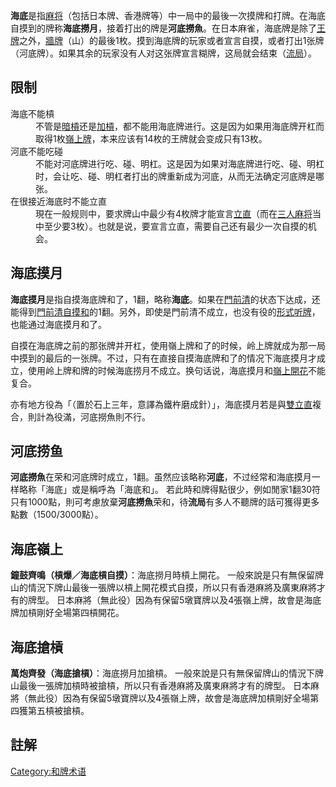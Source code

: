 {{noteTA
|G1=MA|1=zh-cn:摸月; zh-hk:撈月}}
'''海底'''是指[[麻将|麻将]]（包括日本牌、香港牌等）中一局中的最後一次摸牌和打牌。在海底自摸到的牌称'''海底撈月'''，接着打出的牌是'''河底撈魚'''。在日本麻雀，海底牌是除了[[牆牌#王牌|王牌]]之外，[[牆牌|牆牌]]（山）的最後1枚。摸到海底牌的玩家或者宣言自摸，或者打出1张牌（河底牌）。如果其余的玩家没有人对这张牌宣言糊牌，这局就会结束（[[流局|流局]]）。

== 限制 ==
;海底不能槓
:不管是[[槓#暗槓|暗槓]]还是[[槓#加槓|加槓]]，都不能用海底牌进行。这是因为如果用海底牌开杠而取得1枚[[嶺上牌|嶺上牌]]，本来应该有14枚的王牌{{注|此處王牌指日本麻雀中開門位置右側七墩共14張牌。其中第三墩的上位牌會翻開作為懸賞指示牌。}}就会变成只有13枚。
;河底不能吃碰
:不能对河底牌进行吃、碰、明杠。这是因为如果对海底牌进行吃、碰、明杠时，会让吃、碰、明杠者打出的牌重新成为河底，从而无法确定河底牌是哪张。
;在很接近海底时不能立直
:現在一般规则中，要求牌山中最少有4枚牌才能宣言[[立直|立直]]（而在[[三人麻将|三人麻将]]当中至少要3枚）。也就是说，要宣言立直，需要自己还有最少一次自摸的机会。

== 海底摸月 ==
'''海底摸月'''是指自摸海底牌和了，1翻，略称'''海底'''。如果在[[門前清|門前清]]的状态下达成，还能得到[[門前清自摸和|門前清自摸和]]的1翻。另外，即使是門前清不成立，也没有役的[[聴牌#形式聴牌|形式听牌]]，也能通过海底摸月和了。

自摸在海底牌之前的那张牌并开杠，使用嶺上牌和了的时候，岭上牌就成为那一局中摸到的最后的一张牌。不过，只有在直接自摸海底牌和了的情况下海底摸月才成立，使用岭上牌和牌的时候海底捞月不成立。换句话说，海底摸月和[[嶺上開花|嶺上開花]]不能复合。

亦有地方役為「{{lang|ja|石の上にも三年}}（置於石上三年，意譯為鐵杵磨成針）」，海底摸月若是與[[双立直|雙立直]]複合，則計為役滿，河底撈魚則不行。

== 河底捞鱼 ==
'''河底撈魚'''在荣和河底牌时成立，1翻。虽然应该略称'''河底'''，不过经常和海底摸月一样略称「海底」或是稱呼為「海底和」。
若此時和牌得點很少，例如閒家1翻30符只有1000點，則可考慮放棄'''河底撈魚'''荣和，待'''流局'''有多人不聽牌的話可獲得更多點數（1500/3000點）。

==海底嶺上==
'''鐘鼓齊鳴（槓爆／海底槓自摸）'''：海底撈月時槓上開花。
一般來說是只有無保留牌山的情況下牌山最後一張牌以槓上開花模式自摸，所以只有香港麻將及廣東麻將才有的牌型。
日本麻將（無此役）因為有保留5墩寶牌以及4張嶺上牌，故會是海底牌加槓剛好全場第四槓開花。

==海底搶槓==
'''萬炮齊發（海底搶槓）'''：海底撈月加搶槓。
一般來說是只有無保留牌山的情況下牌山最後一張牌加槓時被搶槓，所以只有香港麻將及廣東麻將才有的牌型。
日本麻將（無此役）因為有保留5墩寶牌以及4張嶺上牌，故會是海底牌加槓剛好全場第四獲第五槓被搶槓。

== 註解 ==
<references group="註" />
{{reflist}}

{{日本麻将}}

[[Category:和牌术语|Category:和牌术语]]